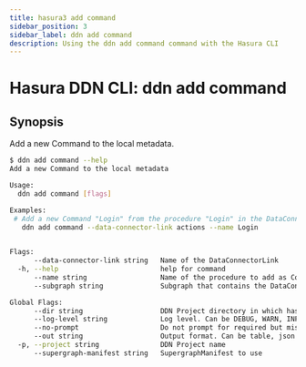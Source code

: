 ```yaml
---
title: hasura3 add command
sidebar_position: 3
sidebar_label: ddn add command
description: Using the ddn add command command with the Hasura CLI
---
```


# Hasura DDN CLI: ddn add command 

## Synopsis
Add a new Command to the local metadata.

```bash
$ ddn add command --help
Add a new Command to the local metadata

Usage:
  ddn add command [flags]

Examples:
 # Add a new Command "Login" from the procedure "Login" in the DataConnectorLink "actions"
   ddn add command --data-connector-link actions --name Login
	 

Flags:
      --data-connector-link string   Name of the DataConnectorLink
  -h, --help                         help for command
      --name string                  Name of the procedure to add as Command
      --subgraph string              Subgraph that contains the DataConnectorLink

Global Flags:
      --dir string                   DDN Project directory in which hasura.yaml is present (default ".")
      --log-level string             Log level. Can be DEBUG, WARN, INFO, ERROR, or FATAL. (default "INFO")
      --no-prompt                    Do not prompt for required but missing flags
      --out string                   Output format. Can be table, json or yaml. (default "table")
  -p, --project string               DDN Project name
      --supergraph-manifest string   SupergraphManifest to use
```

